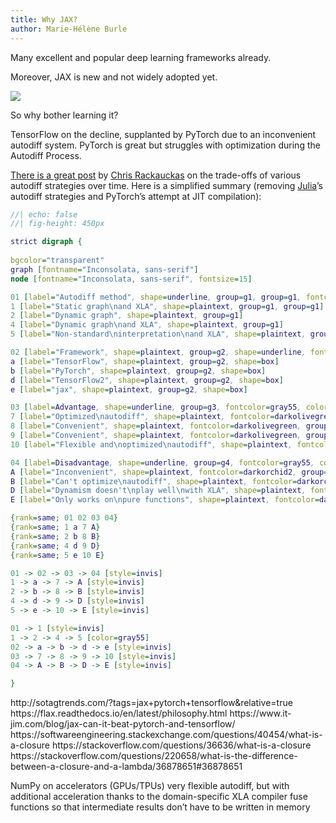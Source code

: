```yaml
---
title: Why JAX?
author: Marie-Hélène Burle
---
```


:::{.def}



:::

Many excellent and popular deep learning frameworks already.

Moreover, JAX is new and not widely adopted yet.

<script type="text/javascript" src="https://ssl.gstatic.com/trends_nrtr/3461_RC01/embed_loader.js"></script> <script type="text/javascript"> trends.embed.renderExploreWidget("TIMESERIES", {"comparisonItem":[{"keyword":"/g/11bwp1s2k3","geo":"","time":"2009-12-31 2023-10-11"},{"keyword":"/g/11gd3905v1","geo":"","time":"2009-12-31 2023-10-11"},{"keyword":"/g/11t6my1_gw","geo":"","time":"2009-12-31 2023-10-11"}],"category":0,"property":""}, {"exploreQuery":"date=2009-12-31%202023-10-11&q=%2Fg%2F11bwp1s2k3,%2Fg%2F11gd3905v1,%2Fg%2F11t6my1_gw&hl=en-CA","guestPath":"https://trends.google.com:443/trends/embed/"}); </script>

![](img/googletrends_jax_tf_pt.png)

So why bother learning it?

TensorFlow on the decline, supplanted by PyTorch due to an inconvenient autodiff system. PyTorch is great but struggles with optimization during the Autodiff Process.

[There is a great post](https://www.stochasticlifestyle.com/engineering-trade-offs-in-automatic-differentiation-from-tensorflow-and-pytorch-to-jax-and-julia/) by [Chris Rackauckas](https://chrisrackauckas.com/) on the trade-offs of various autodiff strategies over time. Here is a simplified summary (removing [Julia](https://julialang.org/)'s autodiff strategies and PyTorch's attempt at JIT compilation):

```dot
//| echo: false
//| fig-height: 450px

strict digraph {
  
bgcolor="transparent"
graph [fontname="Inconsolata, sans-serif"]
node [fontname="Inconsolata, sans-serif", fontsize=15]

01 [label="Autodiff method", shape=underline, group=g1, group=g1, fontcolor=gray55, color=gray55]
1 [label="Static graph\nand XLA", shape=plaintext, group=g1, group=g1]
2 [label="Dynamic graph", shape=plaintext, group=g1]
4 [label="Dynamic graph\nand XLA", shape=plaintext, group=g1]
5 [label="Non-standard\ninterpretation\nand XLA", shape=plaintext, group=g1]

02 [label="Framework", shape=plaintext, group=g2, shape=underline, fontcolor=gray55, color=gray55]
a [label="TensorFlow", shape=plaintext, group=g2, shape=box]
b [label="PyTorch", shape=plaintext, group=g2, shape=box]
d [label="TensorFlow2", shape=plaintext, group=g2, shape=box]
e [label="jax", shape=plaintext, group=g2, shape=box]

03 [label=Advantage, shape=underline, group=g3, fontcolor=gray55, color=gray55]
7 [label="Optimized\nautodiff", shape=plaintext, fontcolor=darkolivegreen, group=g3]
8 [label="Convenient", shape=plaintext, fontcolor=darkolivegreen, group=g3]
9 [label="Convenient", shape=plaintext, fontcolor=darkolivegreen, group=g3]
10 [label="Flexible and\noptimized\nautodiff", shape=plaintext, fontcolor=darkolivegreen, group=g3]

04 [label=Disadvantage, shape=underline, group=g4, fontcolor=gray55, color=gray55]
A [label="Inconvenient", shape=plaintext, fontcolor=darkorchid2, group=g4]
B [label="Can't optimize\nautodiff", shape=plaintext, fontcolor=darkorchid2, group=g4]
D [label="Dynamism doesn't\nplay well\nwith XLA", shape=plaintext, fontcolor=darkorchid2, group=g4]
E [label="Only works on\npure functions", shape=plaintext, fontcolor=darkorchid2, group=g4]

{rank=same; 01 02 03 04}
{rank=same; 1 a 7 A}
{rank=same; 2 b 8 B}
{rank=same; 4 d 9 D}
{rank=same; 5 e 10 E}

01 -> 02 -> 03 -> 04 [style=invis]
1 -> a -> 7 -> A [style=invis]
2 -> b -> 8 -> B [style=invis]
4 -> d -> 9 -> D [style=invis]
5 -> e -> 10 -> E [style=invis]

01 -> 1 [style=invis]
1 -> 2 -> 4 -> 5 [color=gray55]
02 -> a -> b -> d -> e [style=invis]
03 -> 7 -> 8 -> 9 -> 10 [style=invis]
04 -> A -> B -> D -> E [style=invis]

}
```

http://sotagtrends.com/?tags=jax+pytorch+tensorflow&relative=true
https://flax.readthedocs.io/en/latest/philosophy.html
https://www.it-jim.com/blog/jax-can-it-beat-pytorch-and-tensorflow/
https://softwareengineering.stackexchange.com/questions/40454/what-is-a-closure
https://stackoverflow.com/questions/36636/what-is-a-closure
https://stackoverflow.com/questions/220658/what-is-the-difference-between-a-closure-and-a-lambda/36878651#36878651


NumPy on accelerators (GPUs/TPUs)
very flexible autodiff, but with additional acceleration thanks to the domain-specific XLA compiler
fuse functions so that intermediate results don't have to be written in memory
